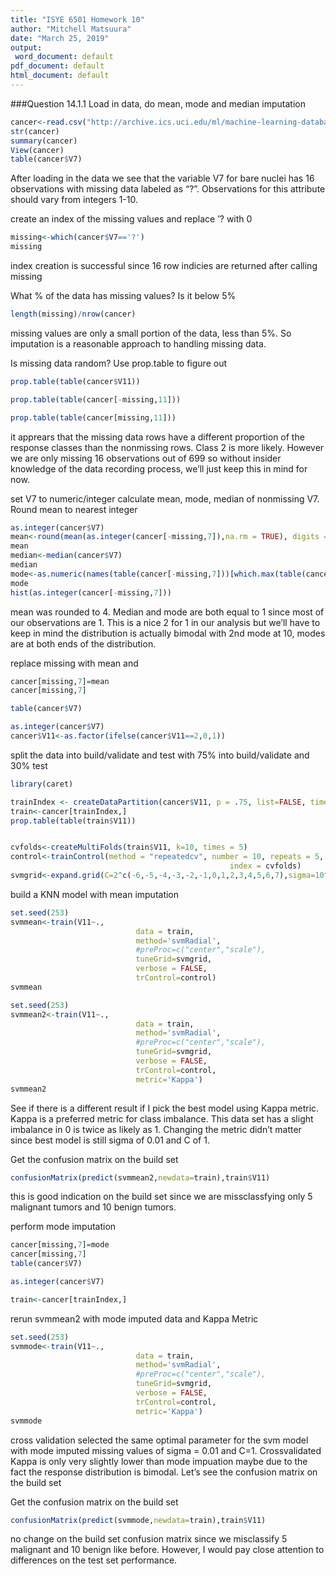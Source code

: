 ---
title: "ISYE 6501 Homework 10"
author: "Mitchell Matsuura"
date: "March 25, 2019"
output:
 word_document: default
pdf_document: default
html_document: default
---
  

###Question 14.1.1
Load in data, do mean, mode and median imputation
```{r}
cancer<-read.csv("http://archive.ics.uci.edu/ml/machine-learning-databases/breast-cancer-wisconsin/breast-cancer-wisconsin.data",header = FALSE,stringsAsFactors = FALSE)
str(cancer)
summary(cancer)
View(cancer)
table(cancer$V7)
```
After loading in the data we see that the variable V7 for bare nuclei has 16 observations with missing data labeled as "?".  Observations for this attribute should vary from integers 1-10.

create an index of the missing values and replace '? with 0
```{r}
missing<-which(cancer$V7=='?')
missing

```
index creation is successful since 16 row indicies are returned after calling missing

What % of the data has missing values?  Is it below 5%
```{r}
length(missing)/nrow(cancer)
```
missing values are only a small portion of the data, less than 5%.  So imputation is a reasonable approach to handling missing data.

Is missing data random?  Use prop.table to figure out
```{r}

prop.table(table(cancer$V11))

prop.table(table(cancer[-missing,11]))

prop.table(table(cancer[missing,11]))

```
it apprears that the missing data rows have a different proportion of the response classes than the nonmissing rows. Class 2 is more likely. However we are only missing 16 observations out of 699 so without insider knowledge of the data recording process, we'll just keep this in mind for now.

set V7 to numeric/integer calculate mean, mode, median of nonmissing V7.  Round mean to nearest integer
```{r}
as.integer(cancer$V7)
mean<-round(mean(as.integer(cancer[-missing,7]),na.rm = TRUE), digits = 0)
mean
median<-median(cancer$V7)
median
mode<-as.numeric(names(table(cancer[-missing,7]))[which.max(table(cancer[-missing,7]))])
mode
hist(as.integer(cancer[-missing,7]))
```
mean was rounded to 4.  Median and mode are both equal to 1 since most of our observations are 1.  This is a nice 2 for 1 in our analysis but we'll have to keep in mind the distribution is actually bimodal with 2nd mode at 10, modes are at both ends of the distribution.

replace missing with mean and 
```{r}
cancer[missing,7]=mean
cancer[missing,7]

table(cancer$V7)

as.integer(cancer$V7)
cancer$V11<-as.factor(ifelse(cancer$V11==2,0,1))
```

split the data into build/validate and test with 75% into build/validate and 30% test
```{r}
library(caret)

trainIndex <- createDataPartition(cancer$V11, p = .75, list=FALSE, times = 1)
train<-cancer[trainIndex,]
prop.table(table(train$V11))


cvfolds<-createMultiFolds(train$V11, k=10, times = 5)
control<-trainControl(method = "repeatedcv", number = 10, repeats = 5, 
												 index = cvfolds)
svmgrid<-expand.grid(C=2^c(-6,-5,-4,-3,-2,-1,0,1,2,3,4,5,6,7),sigma=10^-(1:4))
```

build a KNN model with mean imputation
```{r}
set.seed(253)
svmmean<-train(V11~.,
							data = train, 
							method='svmRadial',
							#preProc=c("center","scale"),
							tuneGrid=svmgrid,
							verbose = FALSE,
							trControl=control)
svmmean

set.seed(253)
svmmean2<-train(V11~.,
							data = train, 
							method='svmRadial',
							#preProc=c("center","scale"),
							tuneGrid=svmgrid,
							verbose = FALSE,
							trControl=control,
							metric='Kappa')
svmmean2
```
See if there is a different result if I pick the best model using Kappa metric.  Kappa is a preferred metric for class imbalance.  This data set has a slight imbalance in 0 is twice as likely as 1.  Changing the metric didn't matter since best model is still sigma of 0.01 and C of 1.

Get the confusion matrix on the build set
```{r}
confusionMatrix(predict(svmmean2,newdata=train),train$V11)

```
this is good indication on the build set since we are missclassfying only 5 malignant tumors and 10 benign tumors.

perform mode imputation
```{r}
cancer[missing,7]=mode
cancer[missing,7]
table(cancer$V7)

as.integer(cancer$V7)

train<-cancer[trainIndex,]
```

rerun svmmean2 with mode imputed data and Kappa Metric
```{r}
set.seed(253)
svmmode<-train(V11~.,
							data = train, 
							method='svmRadial',
							#preProc=c("center","scale"),
							tuneGrid=svmgrid,
							verbose = FALSE,
							trControl=control,
							metric='Kappa')
svmmode
```
cross validation selected the same optimal parameter for the svm model with mode imputed missing values of sigma = 0.01  and C=1.  Crossvalidated Kappa is only very slightly lower than mode impuation maybe due to the fact the response distribution is bimodal.  Let's see the confusion matrix on the build set

Get the confusion matrix on the build set
```{r}
confusionMatrix(predict(svmmode,newdata=train),train$V11)

```
no change on the build set confusion matrix since we misclassify 5 malignant and 10 benign like before.  However, I would pay close attention to differences on the test set performance.


